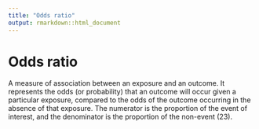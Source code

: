 ```yaml
---
title: "Odds ratio"
output: rmarkdown::html_document
---
```


# Odds ratio

A measure of association between an  exposure and an  outcome. It represents  the odds (or  probability) that an outcome  will occur given a particular  exposure,  compared to the odds of the outcome  occurring in the absence of that  exposure.  The numerator is the proportion of the  event of  interest, and the denominator is  the proportion of the  non-event (23).
